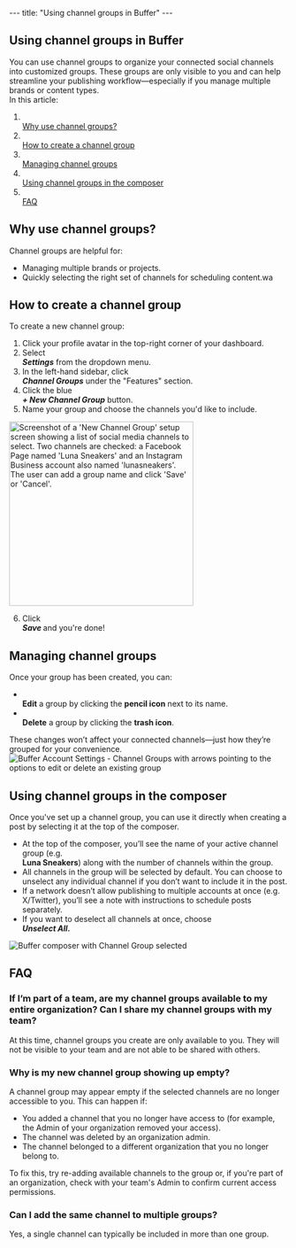 --- title: "Using channel groups in Buffer" --- <article id="fullArticle"> <h1 class="title">Using channel groups in Buffer</h1> <a href="javascript:window.print()" class="printArticle" title="Print this article" aria-label="Print this Article"><i class="icon-print"></i></a> <div> You can use channel groups to organize your connected social channels into customized groups. These groups are only visible to you and can help streamline your publishing workflow—especially if you manage multiple brands or content types. </div> <div> In this article: </div> <ol> <li></li><a href="#Why-use-channel-groups-ifr_q">Why use channel groups?</a></li> <li></li><a href="#How-to-create-a-channel-group-bcB9F">How to create a channel group</a></li> <li></li><a href="#Managing-channel-groups-_FXiT">Managing channel groups</a></li> <li></li><a href="#Using-channel-groups-in-the-composer-ojBU6">Using channel groups in the composer</a></li> <li></li><a href="#FAQ-MjGce">FAQ</a></li> </ol> <h2 id="Why-use-channel-groups-ifr_q">Why use channel groups?</h2> <div> Channel groups are helpful for: </div> <ul> <li>Managing multiple brands or projects.</li> <li>Quickly selecting the right set of channels for scheduling content.wa</li> </ul> <h2 id="How-to-create-a-channel-group-bcB9F">How to create a channel group</h2> <div> To create a new channel group: </div> <ol> <li>Click your profile avatar in the top-right corner of your dashboard.</li> <li>Select </li><i><b>Settings</b></i> from the dropdown menu.</li> <li>In the left-hand sidebar, click </li><i><b>Channel Groups</b></i> under the "Features" section.</li> <li>Click the blue </li><i><b>+ New Channel Group</b></i> button.</li> <li>Name your group and choose the channels you'd like to include.</li> </ol> <img src="//d33v4339jhl8k0.cloudfront.net/docs/assets/64cb6cf86d4a3e191f237e66/images/686ec9dc68fdff18afe51b8c/file-XFoHfeb6he.jpg" alt="Screenshot of a 'New Channel Group' setup screen showing a list of social media channels to select. Two channels are checked: a Facebook Page named 'Luna Sneakers' and an Instagram Business account also named 'lunasneakers'. The user can add a group name and click 'Save' or 'Cancel'." style="width: 333px; " /> <ol start="6"> <li>Click </li><i><b>Save </b></i>and you're done!</li> </ol> <h2 id="Managing-channel-groups-_FXiT">Managing channel groups</h2> <div> Once your group has been created, you can: </div> <ul> <li></li><b>Edit</b> a group by clicking the <b>pencil icon</b> next to its name.</li> <li></li><b>Delete</b> a group by clicking the <b>trash icon</b>.</li> </ul> <div> These changes won’t affect your connected channels—just how they’re grouped for your convenience. </div> <img src="https://paper-attachments.dropboxusercontent.com/s_4E97962CBAFF78EE17B8E678BB9235C3A19D5D22AE3076ED6EAA07BF7B7FF870_1751386125620_Buffer+-+Channel+Groups+2025-07-01+at+12.08.15+PM.jpg" alt="Buffer Account Settings - Channel Groups with arrows pointing to the options to edit or delete an existing group" style="max-width: 100%; " /> <h2 id="Using-channel-groups-in-the-composer-ojBU6">Using channel groups in the composer</h2> <div> Once you've set up a channel group, you can use it directly when creating a post by selecting it at the top of the composer. </div> <ul> <li>At the top of the composer, you’ll see the name of your active channel group (e.g. </li><b>Luna Sneakers</b>) along with the number of channels within the group.</li> <li>All channels in the group will be selected by default. You can choose to unselect any individual channel if you don’t want to include it in the post.</li> <li>If a network doesn’t allow publishing to multiple accounts at once (e.g. X/Twitter), you’ll see a note with instructions to schedule posts separately.</li> <li>If you want to deselect all channels at once, choose </li><i><b>Unselect All. </b></i></li> </ul> <img src="https://paper-attachments.dropboxusercontent.com/s_4E97962CBAFF78EE17B8E678BB9235C3A19D5D22AE3076ED6EAA07BF7B7FF870_1751385985415_Buffer+-+Publish+2025-07-01+at+11.57.46+AM.jpg" alt="Buffer composer with Channel Group selected" style="max-width: 100%; " /> <h2 id="FAQ-MjGce">FAQ</h2> <h3>If I’m part of a team, are my channel groups available to my entire organization? Can I share my channel groups with my team?&nbsp;</h3> <div> At this time, channel groups you create are only available to you. They will not be visible to your team and are not able to be shared with others.&nbsp; </div> <h3>Why is my new channel group showing up empty?</h3> <p>A channel group may appear empty if the selected channels are no longer accessible to you. This can happen if:</p> <ul> <li>You added a channel that you no longer have access to (for example, the Admin of your organization removed your access).</li> <li>The channel was deleted by an organization admin.</li> <li>The channel belonged to a different organization that you no longer belong to.</li> </ul> <p>To fix this, try re-adding available channels to the group or, if you're part of an organization, check with your team's Admin to confirm current access permissions.</p> <h3>Can I add the same channel to multiple groups?</h3> <p>Yes, a single channel can typically be included in more than one group.</p> </article> 